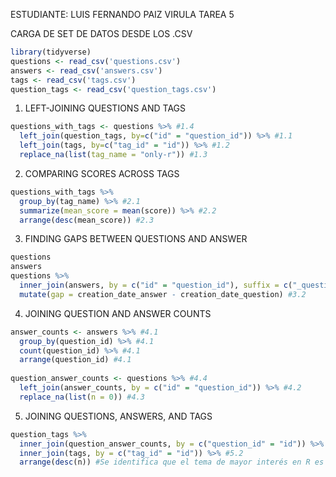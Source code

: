 ESTUDIANTE: LUIS FERNANDO PAIZ VIRULA
TAREA 5

CARGA DE SET DE DATOS DESDE LOS .CSV
```{r}
library(tidyverse)
questions <- read_csv('questions.csv')
answers <- read_csv('answers.csv')
tags <- read_csv('tags.csv')
question_tags <- read_csv('question_tags.csv')
```

1. LEFT-JOINING QUESTIONS AND TAGS
```{r}
questions_with_tags <- questions %>% #1.4
  left_join(question_tags, by=c("id" = "question_id")) %>% #1.1
  left_join(tags, by=c("tag_id" = "id")) %>% #1.2
  replace_na(list(tag_name = "only-r")) #1.3 
```

2. COMPARING SCORES ACROSS TAGS
```{r}
questions_with_tags %>%
  group_by(tag_name) %>% #2.1
  summarize(mean_score = mean(score)) %>% #2.2
  arrange(desc(mean_score)) #2.3
```

3. FINDING GAPS BETWEEN QUESTIONS AND ANSWER
```{r}
questions
answers
questions %>%
  inner_join(answers, by = c("id" = "question_id"), suffix = c("_question", "_answer")) %>% #3.1
  mutate(gap = creation_date_answer - creation_date_question) #3.2

```

4. JOINING QUESTION AND ANSWER COUNTS
```{r}
answer_counts <- answers %>% #4.1
  group_by(question_id) %>% #4.1
  count(question_id) %>% #4.1
  arrange(question_id) #4.1
 
question_answer_counts <- questions %>% #4.4
  left_join(answer_counts, by = c("id" = "question_id")) %>% #4.2
  replace_na(list(n = 0)) #4.3
```

5. JOINING QUESTIONS, ANSWERS, AND TAGS
```{r}
question_tags %>%
  inner_join(question_answer_counts, by = c("question_id" = "id")) %>% #5.1
  inner_join(tags, by = c("tag_id" = "id")) %>% #5.2
  arrange(desc(n)) #Se identifica que el tema de mayor interés en R es statistics y r-faq en Stack Overflow :)
```

